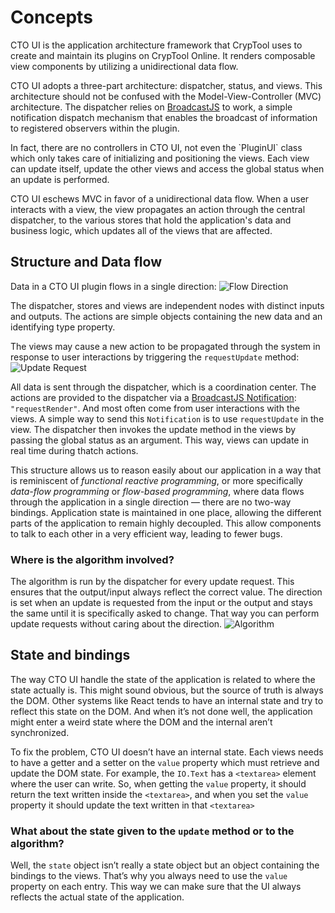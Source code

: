 
# Concepts
CTO UI is the application architecture framework that CrypTool uses to create and maintain its plugins on CrypTool Online. It renders composable view components by utilizing a unidirectional data flow.

CTO UI adopts a three-part architecture: dispatcher, status, and views. This architecture should not be confused with the Model-View-Controller (MVC) architecture. The dispatcher relies on [BroadcastJS](https://github.com/arguiot/BroadcastJS) to work, a simple notification dispatch mechanism that enables the broadcast of information to registered observers within the plugin.

<Callout emoji="💡">
    In fact, there are no controllers in CTO UI, not even the `PluginUI` class which only takes care of initializing and positioning the views. Each view can update itself, update the other views and access the global status when an update is performed.
</Callout>

CTO UI eschews MVC in favor of a unidirectional data flow. When a user interacts with a view, the view propagates an action through the central dispatcher, to the various stores that hold the application's data and business logic, which updates all of the views that are affected.

## Structure and Data flow
Data in a CTO UI plugin flows in a single direction:
![Flow Direction](/flowDirection.png)

The dispatcher, stores and views are independent nodes with distinct inputs and outputs. The actions are simple objects containing the new data and an identifying type property.

The views may cause a new action to be propagated through the system in response to user interactions by triggering the `requestUpdate` method:
![Update Request](/updateRequest.png)

All data is sent through the dispatcher, which is a coordination center. The actions are provided to the dispatcher via a [BroadcastJS Notification](https://github.com/arguiot/BroadcastJS#notification): `"requestRender"`. And most often come from user interactions with the views. A simple way to send this `Notification` is to use `requestUpdate` in the view. The dispatcher then invokes the update method in the views by passing the global status as an argument. This way, views can update in real time during thatch actions.

This structure allows us to reason easily about our application in a way that is reminiscent of *functional reactive programming*, or more specifically *data-flow programming* or *flow-based programming*, where data flows through the application in a single direction — there are no two-way bindings. Application state is maintained in one place, allowing the different parts of the application to remain highly decoupled. This allow components to talk to each other in a very efficient way, leading to fewer bugs.

### Where is the algorithm involved?
The algorithm is run by the dispatcher for every update request. This ensures that the output/input always reflect the correct value. The direction is set when an update is requested from the input or the output and stays the same until it is specifically asked to change. That way you can perform update requests without caring about the direction.
![Algorithm](/algorithm.png)

## State and bindings
The way CTO UI handle the state of the application is related to where  the state actually is. This might sound obvious, but the source of truth is always the DOM. Other systems like React tends to have an internal state and try to reflect this state on the DOM. And when it’s not done well, the application might enter a weird state where the DOM and the internal aren’t synchronized.

To fix the problem, CTO UI doesn’t have an internal state. Each views needs to have a getter and a setter on the `value` property which must retrieve and update the DOM state. For example, the `IO.Text` has a `<textarea>` element where the user can write. So, when getting the `value` property, it should return the text written inside the `<textarea>`, and when you set the `value` property it should update the text written in that `<textarea>`

### What about the state given to the `update` method or to the algorithm?
Well, the `state` object isn’t really a state object but an object containing the bindings to the views. That’s why you always need to use the `value` property on each entry. This way we can make sure that the UI always reflects the actual state of the application.